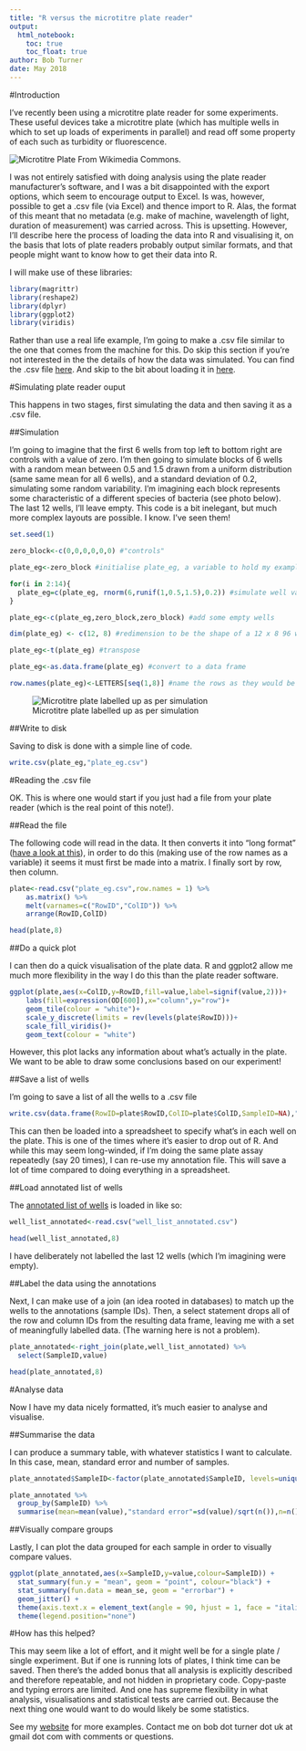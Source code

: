 ---
title: "R versus the microtitre plate reader"
output:
  html_notebook:
    toc: true
    toc_float: true
author: Bob Turner
date: May 2018
---

#Introduction

I've recently been using a microtitre plate reader for some experiments. These useful devices take a microtitre plate (which has multiple wells in which to set up loads of experiments in parallel) and read off some property of each such as turbidity or fluorescence.

![Microtitre Plate](https://upload.wikimedia.org/wikipedia/commons/b/ba/Microtiter_plate.JPG)
From Wikimedia Commons.

I was not entirely satisfied with doing analysis using the plate reader manufacturer's software, and I was a bit disappointed with the export options, which seem to encourage output to Excel. Is was, however, possible to get a .csv file (via Excel) and thence import to R. Alas, the format of this meant that no metadata (e.g. make of machine, wavelength of light, duration of measurement) was carried across. This is upsetting. However, I'll describe here the process of loading the data into R and visualising it, on the basis that lots of plate readers probably output similar formats, and that people might want to know how to get their data into R. 

I will make use of these libraries:

```{r}
library(magrittr)
library(reshape2)
library(dplyr)
library(ggplot2)
library(viridis)
```

Rather than use a real life example, I'm going to make a .csv file similar to the one that comes from the machine for this. Do skip this section if you're not interested in the the details of how the data was simulated. You can find the .csv file [here](plate_eg.csv). And skip to the bit about loading it in [here](#reading).

#Simulating plate reader ouput

This happens in two stages, first simulating the data and then saving it as a .csv file. 

##Simulation

I'm going to imagine that the first 6 wells from top left to bottom right are controls with a value of zero. I'm then going to simulate blocks of 6 wells with a random mean between 0.5 and 1.5 drawn from a uniform distribution (same same mean for all 6 wells), and a standard deviation of 0.2, simulating some random variability. I'm imagining each block represents some characteristic of a different species of bacteria (see photo below). The last 12 wells, I'll leave empty. This code is a bit inelegant, but much more complex layouts are possible. I know. I've seen them!

```{r}
set.seed(1)

zero_block<-c(0,0,0,0,0,0) #"controls"

plate_eg<-zero_block #initialise plate_eg, a variable to hold my example

for(i in 2:14){
  plate_eg=c(plate_eg, rnorm(6,runif(1,0.5,1.5),0.2)) #simulate well values
}

plate_eg<-c(plate_eg,zero_block,zero_block) #add some empty wells

dim(plate_eg) <- c(12, 8) #redimension to be the shape of a 12 x 8 96 well plate

plate_eg<-t(plate_eg) #transpose

plate_eg<-as.data.frame(plate_eg) #convert to a data frame

row.names(plate_eg)<-LETTERS[seq(1,8)] #name the rows as they would be on the plate (A to H)

```

![Microtitre plate labelled up as per simulation](my_plate_pic.jpg)

##Write to disk

Saving to disk is done with a simple line of code.

```{r}
write.csv(plate_eg,"plate_eg.csv")
```

<a id="reading"></a>

#Reading the .csv file 

OK. This is where one would start if you just had a file from your plate reader (which is the real point of this note!).

##Read the file

The following code will read in the data. It then converts it into "long format" ([have a look at this](http://www.cookbook-r.com/Manipulating_data/Converting_data_between_wide_and_long_format/#reshape2)), in order to do this (making use of the row names as a variable) it seems it must first be made into a matrix. I finally sort by row, then column.

```{r}
plate<-read.csv("plate_eg.csv",row.names = 1) %>%
    as.matrix() %>%
    melt(varnames=c("RowID","ColID")) %>%
    arrange(RowID,ColID)

head(plate,8)
```

##Do a quick plot

I can then do a quick visualisation of the plate data. R and ggplot2 allow me much more flexibility in the way I do this than the plate reader software.

```{r}

ggplot(plate,aes(x=ColID,y=RowID,fill=value,label=signif(value,2)))+
    labs(fill=expression(OD[600]),x="column",y="row")+
    geom_tile(colour = "white")+
    scale_y_discrete(limits = rev(levels(plate$RowID)))+
    scale_fill_viridis()+
    geom_text(colour = "white")

```

However, this plot lacks any information about what's actually in the plate. We want to be able to draw some conclusions based on our experiment!

##Save a list of wells

I'm going to save a list of all the wells to a .csv file

```{r}

write.csv(data.frame(RowID=plate$RowID,ColID=plate$ColID,SampleID=NA),"well_list.csv",row.names = FALSE)

```

This can then be loaded into a spreadsheet to specify what's in each well on the plate. This is one of the times where it's easier to drop out of R. And while this may seem long-winded, if I'm doing the same plate assay repeatedly (say 20 times), I can re-use my annotation file. This will save a lot of time compared to doing everything in a spreadsheet.

##Load annotated list of wells

The [annotated list of wells](well_list_annotated.csv) is loaded in like so:

```{r}

well_list_annotated<-read.csv("well_list_annotated.csv")

head(well_list_annotated,8)

```

I have deliberately not labelled the last 12 wells (which I'm imagining were empty).

##Label the data using the annotations

Next, I can make use of a join (an idea rooted in databases) to match up the wells to the annotations (sample IDs). Then, a select statement drops all of the row and column IDs from the resulting data frame, leaving me with a set of meaningfully labelled data. (The warning here is not a problem).

```{r}
plate_annotated<-right_join(plate,well_list_annotated) %>%
  select(SampleID,value)

head(plate_annotated,8)
```

#Analyse data

Now I have my data nicely formatted, it's much easier to analyse and visualise.

##Summarise the data

I can produce a summary table, with whatever statistics I want to calculate. In this case, mean, standard error and number of samples.

```{r}

plate_annotated$SampleID<-factor(plate_annotated$SampleID, levels=unique(plate_annotated$SampleID)) #this line preserves the order of the data when it is summarised, it would otherwise be sorted alphbetically

plate_annotated %>%
  group_by(SampleID) %>%
  summarise(mean=mean(value),"standard error"=sd(value)/sqrt(n()),n=n())

```

##Visually compare groups

Lastly, I can plot the data grouped for each sample in order to visually compare values.

```{r}
ggplot(plate_annotated,aes(x=SampleID,y=value,colour=SampleID)) +
  stat_summary(fun.y = "mean", geom = "point", colour="black") +
  stat_summary(fun.data = mean_se, geom = "errorbar") +
  geom_jitter() +
  theme(axis.text.x = element_text(angle = 90, hjust = 1, face = "italic")) + 
  theme(legend.position="none")
```

#How has this helped?

This may seem like a lot of effort, and it might well be for a single plate / single experiment. But if one is running lots of plates, I think time can be saved. Then there's the added bonus that all analysis is explicitly described and therefore repeatable, and not hidden in proprietary code. Copy-paste and typing errors are limited. And one has supreme flexibility in what analysis, visualisations and statistical tests are carried out. Because the next thing one would want to do would likely be some statistics.

See my [website](https://sites.google.com/view/robert-turner) for more examples. Contact me on bob dot turner dot uk at gmail dot com with comments or questions.